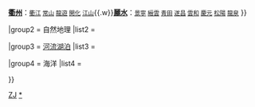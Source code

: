 {{Navbox
|name = 浙江地理
|title = [[浙江]][[浙江地理|地理]]
|state = collapsed
|image = 
|evenstyle = background:transparent;
|style = width:100%;
|groupstyle =

|group1 = 行政區劃
|list1 = 
{{Navbox subgroup
|listclass=hlist
|group1 = [[杭州湾城市群]]
|list1= 
*[[杭州都市圈]]
**[[杭州]]
***[[桐廬]]
***[[建德市|建德]] 
*** [[淳安]]
**[[紹興]]
***[[柯桥区|柯桥]] 
***[[諸暨]]
***[[上虞]] 
***[[嵊州]] 
***[[新昌]]
*[[宁波都市圈]]
**[[寧波]]
***[[餘姚]] 
***[[慈溪市|慈溪]] 
*** [[宁海县 (浙江省)|寧海]] 
***[[象山县|象山]]
**[[舟山]]
***[[岱山]]
***[[嵊泗]]
|group2 = 溫台沿海城市群
|list2= '''[[溫州]]'''：<small>[[甌海]] [[瑞安]] [[乐清市|樂清]] [[洞頭]] [[永嘉县|永嘉]] [[平阳县|平陽]] [[蒼南]] [[文成]] [[泰順]]</small>{{.w}}'''[[台州]]'''：<small>[[椒江区|椒江]] [[黄岩区|黃岩]] [[路橋]] [[臨海]] [[溫嶺]] [[玉环]] [[三門]] [[天台县|天台]] [[仙居]]</small>
|group3 = [[金华-义乌都市圈]]
|list3='''[[金華]]'''：<small>[[金東]] '''[[義烏]]''' [[蘭溪市|蘭溪]] [[東陽]] [[永康市|永康]] [[浦江縣|浦江]] [[武義]] [[磐安]]</small>{{.w}}'''[[衢州]]'''：<small>[[衢江]] [[常山县|常山]] [[龍遊]] [[开化县|開化]] [[江山市|江山]]</small>{{.w}}'''[[丽水市|麗水]]'''：<small>[[景寧]] [[縉雲]] [[青田]] [[遂昌]] [[雲和]] [[庆元县|慶元]] [[松陽]] [[龍泉]]</small>
}}

|group2 = 自然地理
|list2 =
{{Navbox subgroup
|group1 = 浙北平原區
|list1 = [[杭嘉湖平原]]、[[寧紹平原]]
|group2 = 浙西丘陵區
|list2 = [[天目山 (浙江)|天目山]]、[[白際山]]、[[昱嶺]]、[[千里崗]]、[[龙门山 (富阳)|龍門山]]
|group3 = 浙東盆地低山區
|list3 = [[會稽山]]、[[四明山 (浙江)|四明山]]、[[天台山 (浙江)|天台山]]；[[諸暨盆地]]、[[新嵊盆地]]、[[天台盆地]]、[[仙居盆地]]
|group4 = 浙中丘陵盆地區
|list4 = [[千里崗]]、[[金华山]]、[[仙霞嶺]]；[[金衢盆地]]
|group5 = 浙南中山區
|list5 = [[麗水盆地]]、[[松古盆地]]；[[仙霞嶺]]、[[洞宮山]]、[[括蒼山]]、[[雁盪山]]
|group6 = 沿海丘陵平原區
|list6 = [[溫黃平原]]、[[溫瑞平原]]、[[柳市平原]]
}}

|group3 = [[浙江河流|河流]][[浙江湖泊|湖泊]]
|list3 = 
{{Navbox subgroup
|group1 = [[长江]]水系
|list1 = [[太湖]]水系：[[苕溪]]；[[杭嘉湖]]河网；[[江南运河]]
|group2 = [[錢塘江]]水系
|list2 = 北源：[[新安江]]；南源：[[衢江]]；支流：[[分水江]]、[[壺源溪]]、[[浦陽江]]、[[曹娥江]]
|group3 = [[甬江]]水系
|list3 = 源頭：[[奉化江]]（[[晦溪]]、[[剡江]]）；最大支流：[[餘姚江]]（[[四十里河]]、[[十八里河]]、[[马渚横河]]、[[候青江]]、[[兰墅江]]、[[慈江]]），屬[[浙東運河]]
|group4 = [[靈江]]水系
|list4 = 源頭：[[石长坑]]；上游：[[永安溪]]；中游：[[靈江]]；下游：[[椒江]]；支流：[[始丰溪]]、[[曹店港]]、[[九都坑]]、[[十三都坑]]、[[十八都坑]]、[[北岙坑]]、[[朱溪]]、[[双港溪]]、[[方溪]]、[[永寧江]]
|group5 = [[甌江]]水系
|list5 = 上游：[[龍泉溪 (大溪)|龙泉溪]]；中游：[[大溪 (浙江)|大溪]]；支流：[[松阴溪]]、[[好溪]]、[[小溪 (瓯江)|小溪]]和[[楠溪江]]
|group6 = [[飛雲江]]水系
|list6 = [[飛雲江]]
|group7 = [[鳌江]]水系
|list7 = 北支：[[鳌江]]；南支：[[横阳支江]]
|group8 = 主要湖泊
|list8 = [[東錢湖]]、[[千島湖]]、[[西湖]]、[[嘉兴南湖|南湖]]
}}

|group4 = 海洋
|list4 =
{{Navbox subgroup
|group1 = 海島
|list1 = [[舟山群島]]（[[舟山島]]、[[岱山島]]、[[六橫島]]、[[金塘島]]）、[[南田島]]、[[泗礁山]]、[[大門島]]、[[洞頭島]]；最北：[[花鳥山]]、最南：[[七星島]]
|group2 = 半島
|list2 = [[穿山半島]]、[[象山半島]]、[[強蛟半島]]、[[松門半島]]、[[楚門-玉環半島]]、[[霞關半島]]
|group3 = 港灣
|list3 = [[杭州灣]]、[[象山港]]、[[三門灣]]、[[台州灣]]、[[樂清灣]]、[[溫州灣]]
}}

}}<noinclude>

[[Category:中国各省地理导航模板|ZJ]]
[[Category:浙江地理|*]]
[[Category:浙江地理模板| ]]
</noinclude>